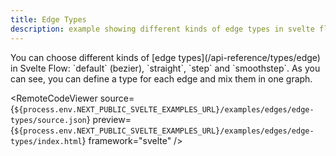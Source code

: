 ```yaml
---
title: Edge Types
description: example showing different kinds of edge types in svelte flow
---
```



<ExampleLayout>
You can choose different kinds of [edge types](/api-reference/types/edge) in Svelte Flow: `default` (bezier), `straight`, `step` and `smoothstep`. As you can see, you can define a type for each edge and mix them in one graph.

<RemoteCodeViewer
  source={`${process.env.NEXT_PUBLIC_SVELTE_EXAMPLES_URL}/examples/edges/edge-types/source.json`} 
  preview={`${process.env.NEXT_PUBLIC_SVELTE_EXAMPLES_URL}/examples/edges/edge-types/index.html`}
  framework="svelte"
/>
</ExampleLayout>
